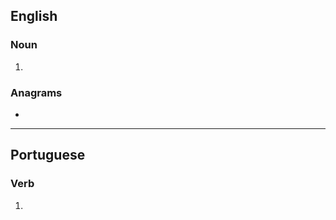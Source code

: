 ==English==

===Noun===
{{head|en|noun form}}

# {{plural of|en|reprove}}

===Anagrams===
* {{anagrams|en|a=eeoprrsv|proverse}}

----

==Portuguese==

===Verb===
{{head|pt|verb form}}

# {{pt-verb form of|reprovar}}